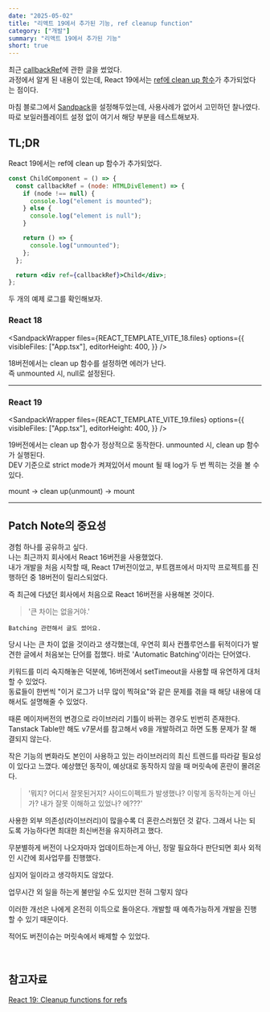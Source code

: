 ```yaml
---
date: "2025-05-02"
title: "리액트 19에서 추가된 기능, ref cleanup function"
category: ["개발"]
summary: "리액트 19에서 추가된 기능"
short: true
---
```



최근 [callbackRef](https://www.geuni.me/blog/2025/04/29/callback-ref)에 관한 글을 썼었다.  
과정에서 알게 된 내용이 있는데, React 19에서는 [ref에 clean up 함수](https://react.dev/blog/2024/12/05/react-19#cleanup-functions-for-refs)가 추가되었다는 점이다.

마침 블로그에서 [Sandpack](https://sandpack.codesandbox.io/docs)을 설정해두었는데, 사용사례가 없어서 고민하던 찰나였다.  
따로 보일러플레이트 설정 없이 여기서 해당 부분을 테스트해보자.

## TL;DR

React 19에서는 ref에 clean up 함수가 추가되었다.

```jsx
const ChildComponent = () => {
  const callbackRef = (node: HTMLDivElement) => {
    if (node !== null) {
      console.log("element is mounted");
    } else {
      console.log("element is null");
    }

    return () => {
      console.log("unmounted");
    };
  };

  return <div ref={callbackRef}>Child</div>;
};
```

두 개의 예제 로그를 확인해보자.

### React 18

<SandpackWrapper
  files={REACT_TEMPLATE_VITE_18.files}
  options={{
    visibleFiles: ["App.tsx"],
    editorHeight: 400,
  }}
/>

18버전에서는 clean up 함수를 설정하면 에러가 난다.  
즉 unmounted 시, null로 설정된다.

---

### React 19

<SandpackWrapper
  files={REACT_TEMPLATE_VITE_19.files}
  options={{
    visibleFiles: ["App.tsx"],
    editorHeight: 400,
  }}
/>

19버전에서는 clean up 함수가 정상적으로 동작한다. unmounted 시, clean up 함수가 실행된다.  
DEV 기준으로 strict mode가 켜져있어서 mount 될 때 log가 두 번 찍히는 것을 볼 수 있다.

mount → clean up(unmount) → mount

---

## Patch Note의 중요성

경험 하나를 공유하고 싶다.  
나는 최근까지 회사에서 React 16버전을 사용했었다.  
내가 개발을 처음 시작할 때, React 17버전이었고, 부트캠프에서 마지막 프로젝트를 진행하던 중 18버전이 릴리스되었다.

즉 최근에 다녔던 회사에서 처음으로 React 16버전을 사용해본 것이다.

> '큰 차이는 없을거야.'

<SideNote>
  <Link
    target="_blank"
    href="https://geuni620.github.io/blog/2024/2/29/react-dev/"
>

    Batching 관련해서 글도 썼어요.

  </Link>
</SideNote>

당시 나는 큰 차이 없을 것이라고 생각했는데, 우연히 회사 컨플루언스를 뒤적이다가 발견한 글에서 처음보는 단어를 접했다. 바로 'Automatic Batching'이라는 단어였다.

키워드를 미리 숙지해놓은 덕분에, 16버전에서 setTimeout을 사용할 때 유연하게 대처할 수 있었다.  
동료들이 한번씩 "이거 로그가 너무 많이 찍혀요"와 같은 문제를 겪을 때 해당 내용에 대해서도 설명해줄 수 있었다.

때론 메이저버전의 변경으로 라이브러리 기틀이 바뀌는 경우도 빈번히 존재한다.  
Tanstack Table만 해도 v7문서를 참고해서 v8을 개발하려고 하면 도통 문제가 잘 해결되지 않는다.

작은 기능의 변화라도 본인이 사용하고 있는 라이브러리의 최신 트렌드를 따라갈 필요성이 있다고 느꼈다. 예상했던 동작이, 예상대로 동작하지 않을 때 머릿속에 혼란이 몰려온다.

> '뭐지? 어디서 잘못된거지? 사이드이펙트가 발생했나? 이렇게 동작하는게 아닌가? 내가 잘못 이해하고 있었나? 에???'

사용한 외부 의존성(라이브러리)이 많을수록 더 혼란스러웠던 것 같다.
그래서 나는 되도록 가능하다면 최대한 최신버전을 유지하려고 했다.

무분별하게 버전이 나오자마자 업데이트하는게 아닌, 정말 필요하다 판단되면 회사 외적인 시간에 회사업무를 진행했다.

<SideNote>심지어 일이라고 생각하지도 않았다.</SideNote>

업무시간 외 일을 하는게 불만일 수도 있지만 전혀 그렇지 않다

이러한 개선은 나에게 온전히 이득으로 돌아온다. 개발할 때 예측가능하게 개발을 진행할 수 있기 때문이다.

적어도 버전이슈는 머릿속에서 배제할 수 있었다.

<br />

## 참고자료

[React 19: Cleanup functions for refs](https://react.dev/blog/2024/12/05/react-19#cleanup-functions-for-refs)

